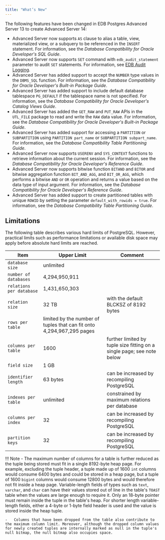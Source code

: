 ```yaml
---
title: "What’s New"
---
```


The following features have been changed in EDB Postgres Advanced Server 13 to create Advanced Server 14:

-   Advanced Server now supports `AS` clause to alias a table, view, materialized view, or a subquery to be referenced in the `INSERT` statement. For information, see the *Database Compatibility for Oracle Developer's SQL Guide*.
-   Advanced Server now supports `SET` command with `edb_audit_statement` parameter to audit `SET` statements. For information, see [EDB Audit Logging](../03_database_administration/05_edb_audit_logging/#edb_audit_logging).
-   Advanced Server has added support to accept the `NUMBER` type values in the `DBMS_SQL` function. For information, see the *Database Compatibility for Oracle Developer's Built-in Package Guide*.
-   Advanced Server has added support to include default database tablespace `PG_DEFAULT` if the tablespace name is not specified. For information, see the *Database Compatibility for Oracle Developer's Catalog Views Guide*. 
-   Advanced Server has added the `GET_RAW` and `PUT_RAW` APIs in the `UTL_FILE` package to read and write the `RAW` data value. For information, see the *Database Compatibility for Oracle Developer's Built-in Package Guide*.
-   Advanced Server has added support for accessing a `PARTITION` or `SUBPARTITION` using `PARTITION part_name` or `SUBPARTITION subpart_name`. For information, see the *Database Compatibility Table Partitioning Guide*.
-   Advanced Server now supports `USERENV` and `SYS_CONTEXT` functions to retrieve information about the current session. For information, see the *Database Compatibility for Oracle Developer's Reference Guide*.
-   Advanced Server now supports bitwise function `BITAND` and `BITOR` and bitwise aggregation function `BIT_AND_AGG`, and `BIT_OR_AGG`, which performs a bitwise `AND` or `OR` operation and returns a value based on the data type of input argument. For information, see the *Database Compatibility for Oracle Developer's Reference Guide*.
-   Advanced Server has added support to create partitioned tables with unique `ROWID` by setting the parameter `default_with_rowids = true`. For information, see the *Database Compatibility Table Partitioning Guide*.

## Limitations

The following table describes various hard limits of PostgreSQL. However, practical limits such as performance limitations or available disk space may apply before absolute hard limits are reached.

| Item                     | Upper Limit                                                           | Comment                                                                |
| ------------------------ | --------------------------------------------------------------------- | ---------------------------------------------------------------------- |
| `database size`          | unlimited                                                             |                                                                        |
| `number of databases`    | 4,294,950,911                                                         |                                                                        |
| `relations per database` | 1,431,650,303                                                         |                                                                        |
| `relation size`          | 32 TB                                                                 | with the default BLCKSZ of 8192 bytes                                  |
| `rows per table`         | limited by the number of tuples that can fit onto 4,294,967,295 pages |                                                                        |
| `columns per table`      | 1600                                                                  | further limited by tuple size fitting on a single page; see note below |
| `field size`             | 1 GB                                                                  |                                                                        |
| `identifier length`      | 63 bytes                                                              | can be increased by recompiling PostgreSQL                             |
| `indexes per table`      | unlimited                                                             | constrained by maximum relations per database                          |
| `columns per index`      | 32                                                                    | can be increased by recompiling PostgreSQL                             |
| `partition keys`         | 32                                                                    | can be increased by recompiling PostgreSQL                             |

!!! Note
    -   The maximum number of columns for a table is further reduced as the tuple being stored must fit in a single 8192-byte heap page. For example, excluding the tuple header, a tuple made up of 1600 `int` columns would consume 6400 bytes and could be stored in a heap page, but a tuple of 1600 `bigint` columns would consume 12800 bytes and would therefore not fit inside a heap page. Variable-length fields of types such as `text`, `varchar`, and `char` can have their values stored out of line in the table's `TOAST` table when the values are large enough to require it. Only an 18-byte pointer must remain inside the tuple in the table's heap. For shorter length variable-length fields, either a 4-byte or 1-byte field header is used and the value is stored inside the heap tuple.

    -   Columns that have been dropped from the table also contribute to the maximum column limit. Moreover, although the dropped column values for newly created tuples are internally marked as null in the tuple's null bitmap, the null bitmap also occupies space.
